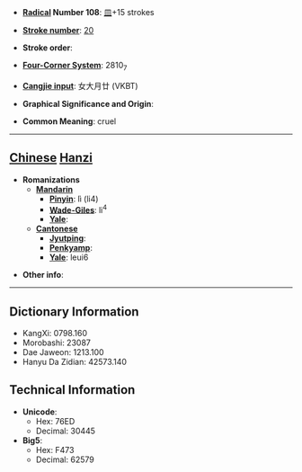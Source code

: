 * '''[[Wiktionary:Chinese radical index| Radical]] Number 108''': [[Wiktionary:Chinese radical index 皿|皿]]+15 strokes

* '''[[Wiktionary:Chinese total strokes index|Stroke number]]''': [[Wiktionary:Chinese total strokes index 20|20]]

* '''Stroke order''': 

* '''[[Wiktionary:Chinese four corner index|Four-Corner System]]''': 2810<sub>7</sub>

* '''[[Wiktionary:Chinese Cangjie index|Cangjie input]]''': 女大月廿 (VKBT)

* '''Graphical Significance and Origin''': 

* '''Common Meaning''': cruel

----

== [[Chinese]] [[Hanzi]] ==

* '''Romanizations'''
** '''[[Mandarin]]'''
*** '''[[Pinyin]]''': lì (li4)
*** '''[[Wade-Giles]]''': li<sup>4</sup>
*** '''[[Yale]]''': 
** '''[[Cantonese]]'''
*** '''[[Jyutping]]''':
*** '''[[Penkyamp]]''': 
*** '''[[Yale]]''': leui6

* '''Other info''': 

----

== Dictionary Information ==

* KangXi: 0798.160
* Morobashi: 23087
* Dae Jaweon: 1213.100
* Hanyu Da Zidian: 42573.140

== Technical Information ==

* '''Unicode''':
** Hex: 76ED
** Decimal: 30445
* '''Big5''':
** Hex: F473
** Decimal: 62579